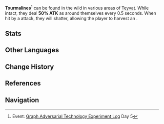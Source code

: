 {{Terminology Infobox
|image  = Tourmaline.png
|type   = Exploration
|world  = Teyvat
}}
'''Tourmalines'''<ref>Event: [[Graph Adversarial Technology Experiment Log]] Day 5</ref> can be found in the wild in various areas of [[Teyvat]]. While intact, they deal '''50% ATK''' as {{Color|AoE Electro DMG}} around themselves every 0.5 seconds. When hit by a {{Pyro}} attack, they will shatter, allowing the player to harvest an {{Item|Electro Crystal|20}}.

==Stats==
{{Enemy Stats
|resglobal  = 0%
|hp_ratio   = 100
|atk_ratio  = 0.4
|hide_hp    = 1
|hide_def   = 1
|hide_res   = 1
|hide_notes = 1
}}

==Other Languages==
{{Other Languages
|en      = Tourmaline
|zhs     = 电气岩
|zhs_rm  = Diànqì-yán
|zht     = 電氣岩
|zht_rm  = Diànqì-yán
|zh_tl   = Electric Rock
|zh_note = {{zh|s=电气岩|t=電氣岩|rm=diànqì-yán}} is also sometimes used to refer to rocks containing tourmaline (<u>Chinese</u>: {{zh|s=电气石|t=電氣石|rm=diànqìshí}}).
|ja      = トルマリン
|ja_rm   = Torumarin
|ja_tl   = Tourmaline
|ko      = 전기 바위
|ko_tl   = 
|es      = Carvoeila
|es_note = {{es|Carvoeila}} is an unattested word found as an English translation of the Chinese words {{zh|s=电气石|t=電氣石|lit=tourmaline}} and {{zh|s=电气岩|t=電氣岩}} in various online resources, including the Taiwanese {{w|National Academy for Educational Research}} list of [https://scidm.nchc.org.tw/dataset/best_wish15464 Mineralogy Academic Terminology]. It may originate from the word {{pt|carvoeira}}, a local Brazilian name for quartz-tourmaline rocks.
|fr      = Tourmaline
|fr_tl   = Tourmaline
|ru      = Турмалин
|ru_tl   = Tourmaline
|th      = Tourmaline
|vi      = Đá {{tt|Điện Khí|電氣}}
|vi_tl   = 
|de      = Turmalin
|de_tl   = Tourmaline
|id      = Tourmaline
|pt      = Tourmaline
|tr      = Turmalin
|tr_tl   = Tourmaline
|it      = Tormalina
|it_tl   = Tourmaline
}}

==Change History==
{{Change History|1.0}}

==References==
{{Reflist}}

==Navigation==
{{Exploration Navbox}}